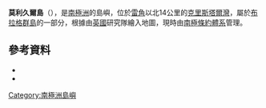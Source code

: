 {{coord|66|28|S|66|24|W|source:GNIS|display=title}}

'''莫利久爾島'''（{{lang-en|Molecule Island}}），是[[南極洲|南極洲]]的島嶼，位於[[雷角|雷角]]以北14公里的[[克里斯塔爾灣|克里斯塔爾灣]]，屬於[[布拉格群島|布拉格群島]]的一部分，根據由[[英國|英國]]研究隊繪入地圖，現時由[[南極條約體系|南極條約體系]]管理。

==參考資料==
*{{cite gnis | type = antarid | id = 10127| name = Molecule Island | accessdate = 2013-10-29}}
*{{usgs-gazetteer|id=10127}}

{{DEFAULTSORT:Molecule Island}}
[[Category:南極洲島嶼|Category:南極洲島嶼]]


{{GrahamCoast-geo-stub}}